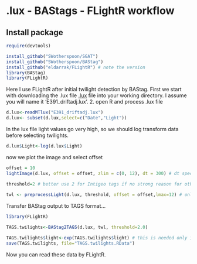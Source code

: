 <!--
%\VignetteEngine{knitr}
%\VignetteIndexEntry{lux - BAStags - FLightR workflow}
%\VignetteDepends{FLightR}
%\VignetteDepends{BAStag}
-->
# .lux - BAStags - FLightR workflow
## Install package
```r
require(devtools)

install_github("SWotherspoon/SGAT")
install_github("SWotherspoon/BAStag")
install_github("eldarrak/FLightR") # note the version
library(BAStag)
library(FLightR)
```

Here I use FLightR after initial twilight detection by BAStag.
First we start with downloading the .lux file [.lux](https://raw.githubusercontent.com/eldarrak/FLightR/master/examples/Black-Tailed_Godwit_JAB_example/A2_raw_data.lux) file into your working directory. I assume you will name it 'E391_driftadj.lux'.
2. open R and process .lux file
```r
d.lux<-readMTlux("E391_driftadj.lux")
d.lux<- subset(d.lux,select=c("Date","Light"))
```
In the lux file light values go very high, so we should log transform data before selecting twilights.
```r
d.lux$Light<-log(d.lux$Light)
```
now we plot the image and select offset

```r
offset = 10
lightImage(d.lux, offset = offset, zlim = c(0, 12), dt = 300) # dt specifies the recording interval

threshold=2 # better use 2 for Intigeo tags if no strong reason for other value
		  
twl <- preprocessLight(d.lux, threshold, offset = offset,lmax=12) # only needs to be done once

```
Transfer BAStag output to TAGS format...
```r
library(FLightR)

TAGS.twilights<-BAStag2TAGS(d.lux, twl, threshold=2.0)

TAGS.twilights$light<-exp(TAGS.twilights$light) # this is needed only if you log transformed in the beginning..
save(TAGS.twilights, file="TAGS.twilights.RData")
```
Now you can read these data by FLightR.
